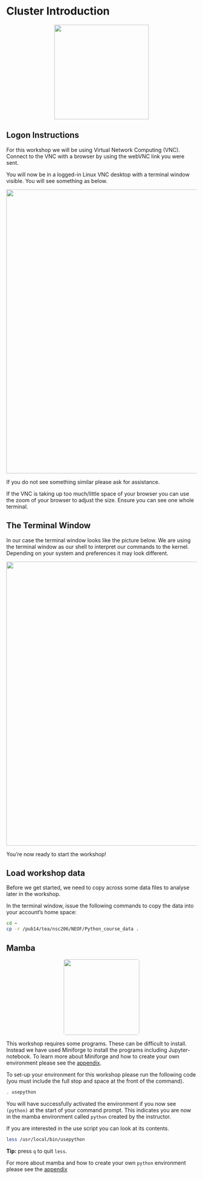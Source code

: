 # Cluster Introduction {#cluster}

<center>
![](./figures/cluster.png){width=250px}
</center>

## Logon Instructions
For this workshop we will be using Virtual Network Computing (VNC). 
Connect to the VNC with a browser by using the webVNC link you were sent.

You will now be in a logged-in Linux VNC desktop with a terminal window visible. 
You will see something as below.

<center>
![](./figures/logon_pic.png){width=750px}
</center>

If you do not see something similar please ask for assistance.

If the VNC is taking up too much/little space of your browser you can use the zoom of your browser to adjust the size. Ensure you can see one whole terminal.

## The Terminal Window
In our case the terminal window looks like the picture below. We are using the terminal window as our shell to interpret our commands to the kernel. Depending on your system and preferences it may look different.

<center>
![](./figures/terminal_window.png){width=750px}
</center>

You're now ready to start the workshop!

## Load workshop data
Before we get started, we need to copy across some data files to analyse later in the workshop.

In the terminal window, issue the following commands to copy the data into your account's home space:

```bash
cd ~
cp -r /pub14/tea/nsc206/NEOF/Python_course_data .
```

## Mamba
<center>
![](figures/mamba_logo.png){style="width:200px; border-radius:5px"}
</center>

This workshop requires some programs. 
These can be difficult to install. 
Instead we have used Miniforge to install the programs including Jupyter-notebook. 
To learn more about Miniforge and how to create your own environment please see the [appendix](#mamba_install).

To set-up your environment for this workshop please run the following code (you must include the full stop and space at the front of the command).

```bash
. usepython
```

You will have successfully activated the environment if you now see `(python)` at the start of your command prompt. 
This indicates you are now in the mamba environment called `python` created by the instructor.

If you are interested in the use script you can look at its contents.

```bash
less /usr/local/bin/usepython
```

__Tip:__ press `q` to quit `less`.

For more about mamba and how to create your own `python` environment please see the [appendix](#mamba_install)